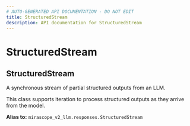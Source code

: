 ```yaml
---
# AUTO-GENERATED API DOCUMENTATION - DO NOT EDIT
title: StructuredStream
description: API documentation for StructuredStream
---
```


# StructuredStream

## <ApiType type="Alias" path="models/base/StructuredStream" symbolName="StructuredStream" /> StructuredStream

A synchronous stream of partial structured outputs from an LLM.

This class supports iteration to process structured outputs as they arrive from the
model.


**Alias to:** `mirascope_v2_llm.responses.StructuredStream`
